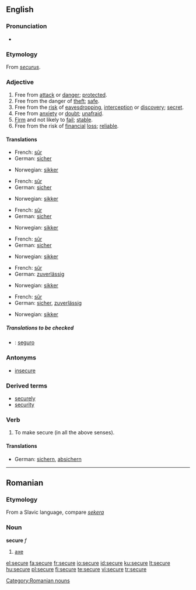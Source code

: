 {{wikipedia|dab=Secure}}
==English==

===Pronunciation===
*{{audio|en-us-secure.ogg|Audio (US)}}

===Etymology===
From {{L.}} ''[[securus]]''.

===Adjective===
{{en-adj|securer|securest|more}}

# Free from [[attack]] or [[danger]]; [[protected]].
# Free from the danger of [[theft]]; [[safe]].
# Free from the [[risk]] of [[eavesdropping]],  [[interception]] or [[discovery]]; [[secret]].
# Free from [[anxiety]] or [[doubt]]; [[unafraid]].
# [[Firm]] and not likely to [[fail]]; [[stable]].
# Free from the risk of [[financial]] [[loss]]; [[reliable]].

====Translations====
{{trans-top|Free from attack or danger; protected}}
*French: [[sûr]]
*German: [[sicher]]
{{trans-mid}}
*Norwegian: [[sikker]]
{{trans-bottom}}

{{trans-top|Free from the danger of theft; safe}}
*French: [[sûr]]
*German: [[sicher]]
{{trans-mid}}
*Norwegian: [[sikker]]
{{trans-bottom}}

{{trans-top|Free from the risk of eavesdropping, interception or discovery; secret}}
*French: [[sûr]]
*German: [[sicher]]
{{trans-mid}}
*Norwegian: [[sikker]]
{{trans-bottom}}

{{trans-top|Free from anxiety or doubt; unafraid}}
*French: [[sûr]]
*German: [[sicher]]
{{trans-mid}}
*Norwegian: [[sikker]]
{{trans-bottom}}

{{trans-top|Firm and not likely to fail; stable}}
*French: [[sûr]]
*German: [[zuverlässig]]
{{trans-mid}}
*Norwegian: [[sikker]]
{{trans-bottom}}

{{trans-top|Free from the risk of financial loss; reliable}}
*French: [[sûr]]
*German: [[sicher]], [[zuverlässig]]
{{trans-mid}}
*Norwegian: [[sikker]]
{{trans-bottom}}

=====Translations to be checked=====
{{checktrans}}
*{{ttbc|Spanish}}: [[seguro]]

===Antonyms===
*[[insecure]]

===Derived terms===
*[[securely]]
*[[security]]

===Verb===
{{en-verb|secur|ing}}

# To make secure (in all the above senses).

====Translations====
{{trans-top|To make secure}}
*German: [[sichern]], [[absichern]]
{{trans-mid}}
{{trans-bottom}}

----

==Romanian==

===Etymology===
From a Slavic language, compare ''[[sekera]]''

===Noun===
'''secure'''  ''f''

# [[axe]]

[[Category:Romanian nouns]]

[[el:secure]]
[[fa:secure]]
[[fr:secure]]
[[io:secure]]
[[id:secure]]
[[ku:secure]]
[[lt:secure]]
[[hu:secure]]
[[pl:secure]]
[[fi:secure]]
[[te:secure]]
[[vi:secure]]
[[tr:secure]]